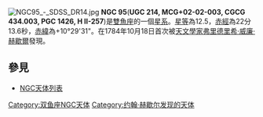 [[File:NGC95_-_SDSS_DR14.jpg|thumb]]
'''NGC 95'''('''UGC 214, MCG+02-02-003, CGCG 434.003, PGC 1426, H II-257''')是[[雙魚座|雙魚座]]的一個[[星系|星系]]。[[星等|星等]]為12.5，[[赤經|赤經]]為22分13.6秒，[[赤緯|赤緯]]為+10°29'31"。在1784年10月18日首次被[[天文學家|天文學家]][[弗里德里希·威廉·赫歇爾|弗里德里希·威廉·赫歇爾]]發現。

== 參見 ==
* [[NGC天体列表|NGC天体列表]]
{{Galaxy-stub}}
{{Catalogs|NGC=95}}
[[Category:双鱼座NGC天体|Category:双鱼座NGC天体]]
[[Category:约翰·赫歇尔发现的天体|Category:约翰·赫歇尔发现的天体]]